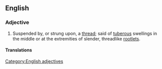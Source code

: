 ==English==

===Adjective===
{{en-adj}}

# Suspended by, or strung upon, a [[thread]]; said of [[tuberous]] swellings in the middle or at the extremities of slender, threadlike [[rootlet]]s.

====Translations====
{{trans-top|suspended by a thread}}
{{trans-mid}}
{{trans-bottom}}

{{Webster}}

[[Category:English adjectives]]